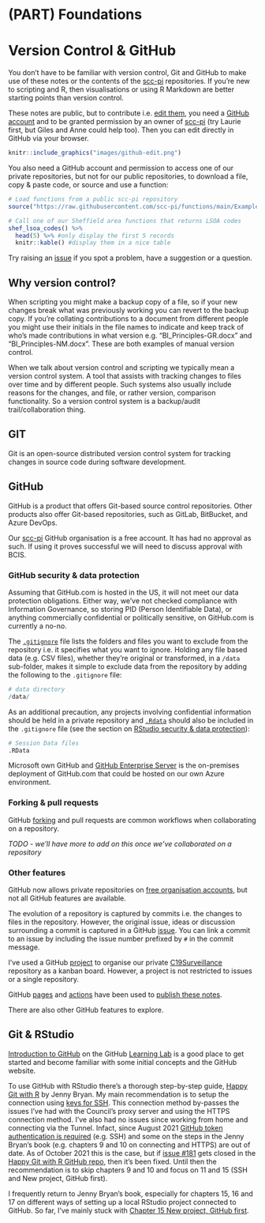 # (PART) Foundations {.unnumbered}

# Version Control & GitHub {#github}

You don't have to be familiar with version control, Git and GitHub to make use of these notes or the contents of the [scc-pi](https://github.com/scc-pi) repositories. If you're new to scripting and R, then visualisations or using R Markdown are better starting points than version control.

These notes are public, but to contribute i.e. [edit them](https://github.com/scc-pi/notes), you need a [GitHub account](https://github.com/join) and to be granted permission by an owner of [scc-pi](https://github.com/scc-pi) (try Laurie first, but Giles and Anne could help too). Then you can edit directly in GitHub via your browser.

```r
knitr::include_graphics("images/github-edit.png")
```

You also need a GitHub account and permission to access one of our private repositories, but not for our public repositories, to download a file, copy & paste code, or source and use a function:

```r
# Load functions from a public scc-pi repository 
source("https://raw.githubusercontent.com/scc-pi/functions/main/Examples.R")

# Call one of our Sheffield area functions that returns LSOA codes 
shef_lsoa_codes() %>% 
  head(5) %>% #only display the first 5 records
  knitr::kable() #display them in a nice table 
```

Try raising an [issue](https://guides.github.com/features/issues/) if you spot a problem, have a suggestion or a question.

## Why version control?

When scripting you might make a backup copy of a file, so if your new changes break what was previously working you can revert to the backup copy. If you're collating contributions to a document from different people you might use their initials in the file names to indicate and keep track of who's made contributions in what version e.g. "BI_Principles-GR.docx" and "BI_Principles-NM.docx". These are both examples of manual version control.

When we talk about version control and scripting we typically mean a version control system. A tool that assists with tracking changes to files over time and by different people. Such systems also usually include reasons for the changes, and file, or rather version, comparison functionality. So a version control system is a backup/audit trail/collaboration thing.

## GIT

Git is an open-source distributed version control system for tracking changes in source code during software development.

## GitHub

GitHub is a product that offers Git-based source control repositories. Other products also offer Git-based repositories, such as GitLab, BitBucket, and Azure DevOps.

Our [scc-pi](https://github.com/scc-pi) GitHub organisation is a free account. It has had no approval as such. If using it proves successful we will need to discuss approval with BCIS.

### GitHub security & data protection {#github-security}

Assuming that GitHub.com is hosted in the US, it will not meet our data protection obligations. Either way, we've not checked compliance with Information Governance, so storing PID (Person Identifiable Data), or anything commercially confidential or politically sensitive, on GitHub.com is currently a no-no.

The [`.gitignore`](https://git-scm.com/docs/gitignore) file lists the folders and files you want to exclude from the repository i.e. it specifies what you want to ignore. Holding any file based data (e.g. CSV files), whether they're original or transformed, in a `/data` sub-folder, makes it simple to exclude data from the repository by adding the following to the `.gitignore` file:

```r
# data directory
/data/
```

As an additional precaution, any projects involving confidential information should be held in a private repository and [`.Rdata`](https://bookdown.org/ndphillips/YaRrr/rdata-files.html) should also be included in the `.gitignore` file (see the section on [RStudio security & data protection](#pid)):

```r
# Session Data files
.RData
```

Microsoft own GitHub and [GitHub Enterprise Server](https://azuremarketplace.microsoft.com/en-us/marketplace/apps/github.githubenterprise?tab=overview) is the on-premises deployment of GitHub.com that could be hosted on our own Azure environment.

### Forking & pull requests

GitHub [forking](https://guides.github.com/activities/forking/) and pull requests are common workflows when collaborating on a repository.

*TODO - we'll have more to add on this once we've collaborated on a repository*

### Other features

GitHub now allows private repositories on [free organisation accounts](https://docs.github.com/en/github/getting-started-with-github/types-of-github-accounts#organization-accounts), but not all GitHub features are available.

The evolution of a repository is captured by commits i.e. the changes to files in the repository. However, the original issue, ideas or discussion surrounding a commit is captured in a GitHub [issue](https://guides.github.com/features/issues/). You can link a commit to an issue by including the issue number prefixed by `#` in the commit message.

I've used a GitHub [project](https://docs.github.com/en/github/managing-your-work-on-github/about-project-boards) to organise our private [C19Surveillance](https://github.com/scc-pi/C19Surveillance) repository as a kanban board. However, a project is not restricted to issues or a single repository.

GitHub [pages](https://pages.github.com/) and [actions](https://github.com/features/actions) have been used to [publish these notes](#publishing).

There are also other GitHub features to explore.

## Git & RStudio

[Introduction to GitHub](https://lab.github.com/githubtraining/introduction-to-github) on the GitHub [Learning Lab](https://lab.github.com/) is a good place to get started and become familiar with some initial concepts and the GitHub website.

To use GitHub with RStudio there's a thorough step-by-step guide, [Happy Git with R](https://happygitwithr.com/) by Jenny Bryan. My main recommendation is to setup the connection using [keys for SSH](https://happygitwithr.com/ssh-keys.html). This connection method by-passes the issues I've had with the Council's proxy server and using the HTTPS connection method. I've also had no issues since working from home and connecting via the Tunnel. Infact, since August 2021 [GitHub token authentication is required](https://github.blog/2020-12-15-token-authentication-requirements-for-git-operations/) (e.g. SSH) and some on the steps in the Jenny Bryan's book (e.g. chapters 9 and 10 on connecting and HTTPS) are out of date. As of October 2021 this is the case, but if [issue \#181](https://github.com/jennybc/happy-git-with-r/issues/181) gets closed in the [Happy Git with R GitHub repo](https://github.com/jennybc/happy-git-with-r), then it's been fixed. Until then the recommendation is to skip chapters 9 and 10 and focus on 11 and 15 (SSH and New project, GitHub first).

I frequently return to Jenny Bryan's book, especially for chapters 15, 16 and 17 on different ways of setting up a local RStudio project connected to GitHub. So far, I've mainly stuck with [Chapter 15 New project, GitHub first](https://happygitwithr.com/new-github-first.html).
